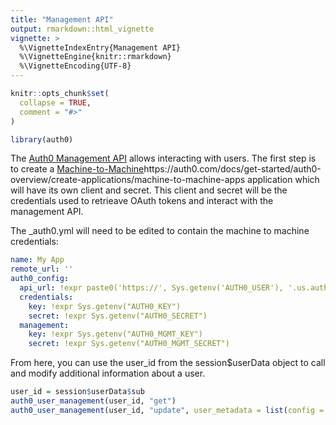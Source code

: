 ```yaml
---
title: "Management API"
output: rmarkdown::html_vignette
vignette: >
  %\VignetteIndexEntry{Management API}
  %\VignetteEngine{knitr::rmarkdown}
  %\VignetteEncoding{UTF-8}
---
```


```r
knitr::opts_chunk$set(
  collapse = TRUE,
  comment = "#>"
)
```

```r
library(auth0)
```

The [Auth0 Management API](https://auth0.com/docs/manage-users/user-accounts/manage-users-using-the-management-api) allows interacting with users. The first step is to create a [Machine-to-Machine]()https://auth0.com/docs/get-started/auth0-overview/create-applications/machine-to-machine-apps application which will have its own client and secret. This client and secret will be the credentials used to retrieave OAuth tokens and interact with the management API. 

The _auth0.yml will need to be edited to contain the machine to machine credentials:

```yaml
name: My App
remote_url: ''
auth0_config:
  api_url: !expr paste0('https://', Sys.getenv('AUTH0_USER'), '.us.auth0.com')
  credentials:
    key: !expr Sys.getenv("AUTH0_KEY")
    secret: !expr Sys.getenv("AUTH0_SECRET")
  management:
    key: !expr Sys.getenv("AUTH0_MGMT_KEY")
    secret: !expr Sys.getenv("AUTH0_MGMT_SECRET")
```

From here, you can use the user_id from the session$userData object to call and modify additional information about a user. 

```r

user_id = session$userData$sub
auth0_user_management(user_id, "get")
auth0_user_management(user_id, "update", user_metadata = list(config = list(theme = "dark", last_tab = "settings")))
```

